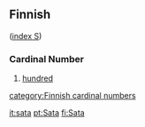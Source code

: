 ==Finnish==
([[Wiktionary:Finnish_index_s|index S]])

===Cardinal Number===

#[[hundred]]

[[category:Finnish cardinal numbers]]

[[it:sata]]
[[pt:Sata]]
[[fi:Sata]]